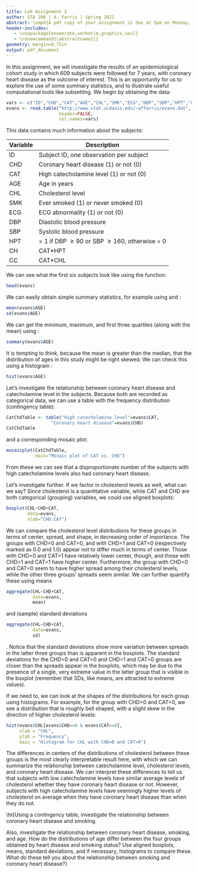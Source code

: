 ```yaml
---
title: Lab Assignment 2
author: STA 100 | A. Farris | Spring 2021
abstract: \emph{A pdf copy of your assignment is due at 5pm on Monday, April 26. Submission of the pdf will be through Gradescope. Please put in the effort to make it look reasonably professional -- you're encouraged to use R Markdown. Note that specific tasks for you are \hl{highlighted}.}
header-includes:
   - \usepackage{enumerate,verbatim,graphicx,soul}
   - \renewcommand{\abstractname}{}
geometry: margin=0.75in
output: pdf_document
---
```


\subsection*{Introduction to the Evans data}
In this assignment, we will investigate the results of an epidemiological cohort study in which 609 subjects were followed for 7 years, with coronary heart disease as the outcome of interest. This is an opportunity for us to explore the use of some summary statistics, and to illustrate useful computational tools like subsetting. We begin by obtaining the data:

```r
vars <- c("ID","CHD","CAT","AGE","CHL","SMK","ECG","DBP","SBP","HPT","CH","CC")
evans <- read.table("http://www.stat.ucdavis.edu/~affarris/evans.dat",
                    header=FALSE,
                    col.names=vars)
```

This data contains much information about the subjects:

| Variable | Description |
| -------- | ----------- |
|ID | Subject ID, one observation per subject |
|CHD | Coronary heart disease (1) or not (0)|
|CAT | High catecholamine level (1) or not (0)|
|AGE | Age in years|
|CHL | Cholesterol level|
|SMK | Ever smoked (1) or never smoked (0)|
|ECG | ECG abnormality (1) or not (0)|
|DBP | Diastolic blood pressure|
|SBP | Systolic blood pressure|
|HPT | = 1 if DBP $\ge 90$ or SBP $\ge 160$, otherwise = 0|
|CH | CAT*HPT|
|CC | CAT*CHL|

We can see what the first six subjects look like using the \verb+head+ function:
```r
head(evans)
```
We can easily obtain simple summary statistics, for example using \verb+mean+ and \verb+sd+:
```r
mean(evans$AGE)
sd(evans$AGE)
```
We can get the minimum, maximum, and first three quartiles (along with the mean) using \verb+summary+:
```r
summary(evans$AGE)
```

It is tempting to think, because the mean is greater than the median, that the distribution of ages in this study might be right skewed. We can check this using a histogram :
```r
hist(evans$AGE)
```

Let's investigate the relationship between coronary heart disease and catecholamine level in the subjects. Because both are recorded as categorical data, we can use a table with the frequency distribution (contingency table): 
```r
CatChdTable <- table("High catecholamine level"=evans$CAT,
                 "Coronary heart disease"=evans$CHD)
CatChdTable
```

and a corresponding mosaic plot:

```r
mosaicplot(CatChdTable,
           main="Mosaic plot of CAT vs. CHD")
```

From these we can see that a disproportionate number of the subjects with high catecholamine levels also had coronary heart disease.

Let's investigate further. If we factor in cholesterol levels as well, what can we say? Since cholesterol is a quantitative variable, while CAT and CHD are both categorical (grouping) variables, we could use aligned boxplots:

```r
boxplot(CHL~CHD+CAT,
        data=evans,
        xlab="CHD.CAT")
```

We can compare the cholesterol level distributions for these groups in terms of center, spread, and shape, in decreasing order of importance. The groups with CHD=0 and CAT=0, and with CHD=1 and CAT=0 (respectively marked as 0.0 and 1.0) appear not to differ much in terms of center. Those with CHD=0 and CAT=1 have relatively lower center, though, and those with CHD=1 and CAT=1 have higher center. Furthermore, the group with CHD=0 and CAT=0 seem to have higher spread among their cholesterol levels, while the other three groups' spreads seem similar. We can further quantify these using means
```r
aggregate(CHL~CHD+CAT,
          data=evans,
          mean)
```
and (sample) standard deviations
```r
aggregate(CHL~CHD+CAT,
          data=evans,
          sd)
```
. Notice that the standard deviations show more variation between spreads in the latter three groups than is apparent in the boxplots. The standard deviations for the  CHD=0 and CAT=0 and  CHD=1 and CAT=0 groups are closer than the spreads appear in the boxplots, which may be due to the presence of a single, very extreme value in the latter group that is visible in the boxplot (remember that SDs, like means, are attracted to extreme values).

If we need to, we can look at the shapes of the distributions for each group using histograms. For example, for the group with CHD=0 and CAT=0, we see a distribution that is roughly bell shaped, with a slight skew in the direction of higher cholesterol levels:

```r
hist(evans$CHL[evans$CHD==0 & evans$CAT==0], 
     xlab = "CHL", 
     ylab = "Frequency", 
     main = "Histogram for CHL with CHD=0 and CAT=0")
```



The differences in centers of the distributions of cholesterol between these groups is the most clearly interpretable result here, with which we can summarize the relationship between catecholamine level, cholesterol levels, and coronary heart disease. We can interpret these differences to tell us that subjects with low catecholamine levels have similar average levels of cholesterol whether they have coronary heart disease or not. However, subjects with high catecholamine levels have seemingly higher levels of cholesterol on average when they have coronary heart disease than when they do not.

\subsection*{Assignment}

\hl{Using a contingency table, investigate the relationship between coronary heart disease and smoking.

Also, investigate the relationship between coronary heart disease, smoking, and age. How do the distributions of age differ between the four groups obtained by heart disease and smoking status? Use aligned boxplots, means, standard deviations, and if necessary, histograms to compare these. What do these tell you about the relationship between smoking and coronary heart disease?}

\hrulefill
\clearpage

\subsection*{Appendix: R Script}

```r
```

